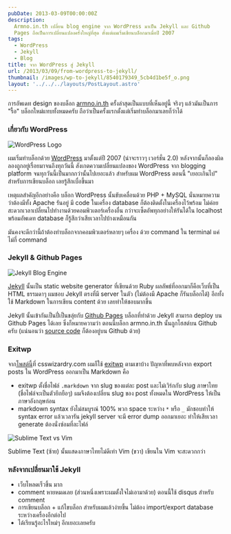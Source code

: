 ```yaml
---
pubDate: 2013-03-09T00:00:00Z
description:
  Armno.in.th เปลี่ยน blog engine จาก WordPress มาเป็น Jekyll และ Github
  Pages ถือเป็นการเปลี่ยนแปลงครั้งใหญ่ที่สุด ตั้งแต่ผมเริ่มเขียนบล็อกมาเมื่อปี 2007
tags:
  - WordPress
  - Jekyll
  - Blog
title: จาก WordPress สู่ Jekyll
url: /2013/03/09/from-wordpress-to-jekyll/
thumbnail: /images/wp-to-jekyll/8540179349_5cb4d1be5f_o.png
layout: '../../../layouts/PostLayout.astro'
---
```


การอัพเดท design ของบล็อก [armno.in.th](https://armno.in.th) ครั้งล่าสุดเป็นแบบที่เห็นอยู่นี้ จริงๆ แล้วมันเป็นการ "รื้อ" บล็อกใหม่แทบทั้งหมดครับ ถือว่าเป็นครั้งแรกตั้งแต่เริ่มทำบล็อกมาเลยก็ว่าได้

### เกี่ยวกับ WordPress

<div class="text-center">
  <img src="/images/wp-to-jekyll/wp-to-jekyll/8540179341_f34d468c82_o.png" alt="WordPress Logo" />
</div>

ผมเริ่มทำบล็อกด้วย [WordPress](https://wordpress.org) มาตั้งแต่ปี 2007 (น่าจะราวๆ เวอร์ชั่น 2.0) หลังจากนั้นก็ลองผิดลองถูกอยู่เรื่อยมาจนถึงทุกวันนี้ สังเกตความเปลี่ยนแปลงของ WordPress จาก blogging platform จนทุกวันนี้เป็นมากกว่านั้นไปเยอะแล้ว สำหรับผม WordPress ตอนนี้ "เยอะเกินไป" สำหรับการเขียนบล็อก เลยรู้สึกเบื่อขึ้นมา

เหตุผลสำคัญอีกอย่างคือ บล็อก WordPress นั้นขับเคลื่อนด้วย PHP + MySQL นั่นหมายความว่าต้องมีทั้ง Apache รันอยู่ มี code ในเครื่อง database ก็ต้องติดตั้งในเครื่องไว้พร้อม ไม่ค่อยสะดวกเวลาเปลี่ยนไปทำงานด้วยคอมพิวเตอร์เครื่องอื่น กว่าจะเซ็ตอัพทุกอย่างให้รันได้ใน localhost พร้อมอัพเดท database ก็รู้สึกว่าเสียเวลาไปบ้างเหมือนกัน

มันคงจะดีกว่านี้ถ้าต้องทำบล็อกจากคอมพิวเตอร์หลายๆ เครื่อง ด้วย command ใน terminal แค่ไม่กี่ command

### Jekyll & Github Pages

<div class="text-center">
  <img src="/images/wp-to-jekyll/8540179349_5cb4d1be5f_o.png" alt="Jekyll Blog Engine" />
</div>

[Jekyll](https://github.com/mojombo/jekyll) นั้นเป็น static website generator ที่เขียนด้วย Ruby ผลลัพธ์ที่ออกมาก็คือเว็บที่เป็น HTML ธรรมดาๆ ผมชอบ Jekyll ตรงที่มี server ในตัว (ไม่ต้องมี Apache ก็รันบล็อกได้) อีกทั้งใช้ Markdown ในการเขียน content ด้วย เลยทำให้ชอบมากขึ้น

Jekyll นั้นเข้ากันเป็นปี่เป็นขลุ่ยกับ [Github Pages](https://pages.github.com/) บล็อกที่ทำด้วย Jekyll สามารถ deploy บน Github Pages ได้เลย ซึ่งก็หมายความว่า ตอนนี้บล็อก armno.in.th นั้นถูกโฮสต์บน Github ครับ (แน่นอนว่า [source code](https://github.com/armno/armno.github.com) ก็ต้องอยู่บน Github ด้วย)

### Exitwp

จาก[โพสต์นี้](https://csswizardry.com/2012/12/a-new-css-wizardry/)ที่ csswizardry.com ผมก็ใช้ [exitwp](https://github.com/thomasf/exitwp) ตามเขาบ้าง ปัญหาที่พบหลังจาก export posts ใน WordPress ออกมาเป็น Markdown คือ

- exitwp ตั้งชื่อไฟล์ `.markdown` จาก slug ของแต่ละ post และไม่เวิร์กกับ slug ภาษาไทย (ชื่อไฟล์จะเป็นตัวยึกยือๆ) ผมจึงต้องเปลี่ยน slug ของ post ทั้งหมดใน WordPress ให้เป็นภาษาอังกฤษก่อน
- markdown syntax ยังไม่สมบูรณ์ 100% พวก space ระหว่าง `*` หรือ `_` มักชอบทำให้ syntax error แล้วเวลารัน jekyll server จะมี error dump ออกมาเยอะ ทำให้เสียเวลา generate ต้องนั่งซ่อมที่ละไฟล์

<div class="text-center">
  <img src="/images/wp-to-jekyll/8541290168_e6cc784e3d_o.png" alt="Sublime Text vs Vim"/>
  <p>Sublime Text (ซ้าย) นั้นแสดงภาษาไทยไม่ดีเท่า Vim (ขวา) เขียนใน Vim จะสะดวกกว่า</p>
</div>

### หลังจากเปลี่ยนมาใช้ Jekyll

- เว็บโหลดเร็วขึ้น มาก
- comment หายหมดเลย (ส่วนหนึ่งเพราะผมตั้งใจไม่เอามาด้วย) ตอนนี้ใช้ disqus สำหรับ comment
- การเขียนบล็อก + แก้ไขบล็อก สำหรับผมแล้วง่ายขึ้น ไม่ต้อง import/export database ระหว่างเครื่องอีกต่อไป
- ได้เรียนรู้อะไรใหม่ๆ อีกเยอะเลยครับ
